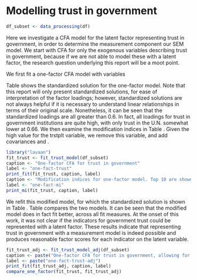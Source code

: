 # Modelling trust in government
```r
df_subset <- data_processing(df)
```

Here we investigate a CFA model for the latent factor representing trust in government, 
in order to determine the measurement component our  SEM model. We start with CFA 
for only the exogenous variables describing trust in government, because if 
we are not able to model these with a latent factor, the research question underlying this 
report will be a moot point.

We first fit a one-factor CFA model with variables 
\begin{verbatim}
gov_trust =~ trstprl + trstprt + trstplt  + trstep + trstun
\end{verbatim}

Table \ref{tab:one-fact-trust} shows the standardized solution for the one-factor model.
Note that this report will only present standardized solutions, for ease of interpretation of the
factor loadings; however, standardized solutions are not always helpful
if it is necessary to understand linear relationships in terms of their original scale. 
Nonetheless, it can be seen that the standardized loadings are all greater than $0.6$. In fact, all loadings for trust in government institutions are quite high, with only trust in the U.N. somewhat lower at $0.66$. We then examine the modification indices in Table \ref{tab:one-fact-mi}. Given the
high value for the trstplt variable, we remove this variable, and add covariances \verb+trstep ~~ trstun+
and \verb+trstprl ~~ trstep+. 
```r
library("lavaan")
fit_trust <- fit_trust_model(df_subset)
caption <- "One-factor CFA for trust in government"
label <- "one-fact-trust"
print_fit(fit_trust, caption, label)
caption <- "Modification indices for one-factor model. Top 10 are shown."
label <- "one-fact-mi"
print_mi(fit_trust, caption, label)
```
We refit this modified model, for which the standardized solution
is shown in Table \ref{tab:one-fact-trust-adj}. Table \ref{tab:one-fact-compare} 
compares the two models. It can be seen that the modified model
does in fact fit better, across all fit measures. At the onset of this work, 
it was not clear if the indicators for government trust could be represented 
with a latent factor. These results indicate that representing trust in government with a measurement model 
is indeed possible and produces reasonable factor scores for each indicator on the latent variable.
```r
fit_trust_adj <- fit_trust_model_adj(df_subset)
caption <- paste("One-factor CFA for trust in government, allowing for residual covariances")
label <- paste("one-fact-trust-adj")
print_fit(fit_trust_adj, caption, label)
compare_one_factor(fit_trust, fit_trust_adj)
```
